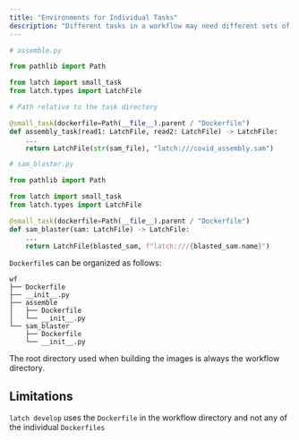 ```yaml
---
title: "Environments for Individual Tasks"
description: "Different tasks in a workflow may need different sets of dependencies. Creating a single shared environment can be problematic as the some part of the workflow image will be unused in each task and slow down that task's startup proportionally to the size of the extraneous chunk. Different dependencies might also need different system package versions in which case installing them together might be impractical. Instead, consider defining an individual environment for each task using the optional `dockerfile` parameter in the task definition. Include only the dependencies that each specific task needs."
---
```


```python
# assemble.py

from pathlib import Path

from latch import small_task
from latch.types import LatchFile

# Path relative to the task directory

@small_task(dockerfile=Path(__file__).parent / "Dockerfile")
def assembly_task(read1: LatchFile, read2: LatchFile) -> LatchFile:
    ...
    return LatchFile(str(sam_file), "latch:///covid_assembly.sam")
```

```python
# sam_blaster.py

from pathlib import Path

from latch import small_task
from latch.types import LatchFile

@small_task(dockerfile=Path(__file__).parent / "Dockerfile")
def sam_blaster(sam: LatchFile) -> LatchFile:
    ...
    return LatchFile(blasted_sam, f"latch:///{blasted_sam.name}")
```

`Dockerfile`s can be organized as follows:

```shell-session
wf
├── Dockerfile
├── __init__.py
├── assemble
│   ├── Dockerfile
│   └── __init__.py
└── sam_blaster
    ├── Dockerfile
    └── __init__.py
```

The root directory used when building the images is always the workflow directory.

## Limitations

`latch develop` uses the `Dockerfile` in the workflow directory and not any of the individual `Dockerfiles`
